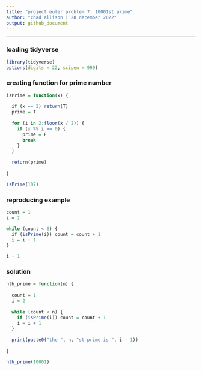 ```yaml
---
title: "project euler problem 7: 10001st prime"
author: "chad allison | 28 december 2022"
output: github_document
---
```


___

### loading tidyverse

```r
library(tidyverse)
options(digits = 22, scipen = 999)
```

### creating function for prime number

```r
isPrime = function(x) {
  
  if (x == 2) return(T)
  prime = T
  
  for (i in 2:floor(x / 2)) {
    if (x %% i == 0) {
      prime = F
      break
    }
  }
  
  return(prime)
  
}

isPrime(107)
```

### reproducing example

```r
count = 1
i = 2

while (count < 6) {
  if (isPrime(i)) count = count + 1
  i = i + 1
}

i - 1
```

### solution

```r
nth_prime = function(n) {
  
  count = 1
  i = 2
  
  while (count < n) {
    if (isPrime(i)) count = count + 1
    i = i + 1
  }
  
  print(paste0("the ", n, "st prime is ", i - 1))
  
}

nth_prime(10001)
```











